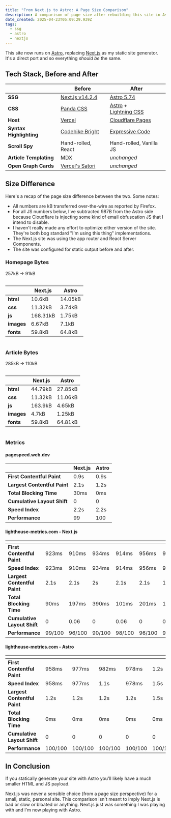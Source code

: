 ```yaml
---
title: "From Next.js to Astro: A Page Size Comparison"
description: A comparison of page size after rebuilding this site in Astro
date_created: 2025-04-23T05:09:29.939Z
tags:
  - ssg
  - astro
  - nextjs
---
```



This site now runs on [Astro](https://astro.build/), replacing [Next.js](https://nextjs.org/) as my static site generator. It's a direct port and so everything _should be_ the same.

## Tech Stack, Before and After

|                         | **Before**                                          | **After**                                                                                               |
| ----------------------- | --------------------------------------------------- | ------------------------------------------------------------------------------------------------------- |
| **SSG**                 | [Next.js v14.2.4](https://nextjs.org/)              | [Astro 5.74](https://astro.build/)                                                                      |
| **CSS**                 | [Panda CSS](https://panda-css.com/)                 | [Astro](https://docs.astro.build/en/guides/styling/) +<br /> [Lightning CSS](https://lightningcss.dev/) |
| **Host**                | [Vercel](https://vercel.com/)                       | [Cloudflare Pages](https://pages.cloudflare.com/)                                                       |
| **Syntax Highlighting** | [Codehike Bright](https://bright.codehike.org/)     | [Expressive Code](https://expressive-code.com/)                                                         |
| **Scroll Spy**          | Hand-rolled, React                                  | Hand-rolled, Vanilla JS                                                                                 |
| **Article Templating**  | [MDX](https://mdxjs.com/)                           | _unchanged_                                                                                             |
| **Open Graph Cards**    | [Vercel's Satori](https://github.com/vercel/satori) | _unchanged_                                                                                             |

## Size Difference

Here's a recap of the page size difference between the two. Some notes:

- All numbers are kB transferred over-the-wire as reported by Firefox.
- For all JS numbers below, I've subtracted 987B from the Astro side because Cloudflare is injecting some kind of email obfuscation JS that I intend to disable.
- I haven't really made any effort to optimize either version of the site. They're both bog standard "I'm using this thing" implementations.
- The Next.js site was using the app router and React Server Components.
- The site was configured for static output before and after.

### Homepage Bytes

257kB -> 91kB

<div style="display: flex; justify-content: flex-start; flex-wrap: wrap;">
  <span>

|            | **Next.js** | **Astro** |
| ---------- | ----------- | --------- |
| **html**   | 10.6kB      | 14.05kB   |
| **css**    | 11.32kB     | 3.74kB    |
| **js**     | 168.31kB    | 1.75kB    |
| **images** | 6.67kB      | 7.1kB     |
| **fonts**  | 59.8kB      | 64.8kB    |

  </span>
  <span><Chart1 data-invertible alt="Chart showing same data as the table above" /></span>
</div>

### Article Bytes

285kB -> 110kB

<div style="display: flex; justify-content: flex-start; flex-wrap: wrap;">
  <span>
  
|        | **Next.js** | **Astro**   |
| ------ | ------- | ------- |
| **html**   | 44.79kB | 27.85kB |
| **css**    | 11.32kB | 11.06kB |
| **js**     | 163.9kB | 4.65kB  |
| **images** | 4.7kB   | 1.25kB  |
| **fonts**  | 59.8kB  | 64.81kB |

  </span>
  <span><Chart2 data-invertible alt="Chart showing same data as the table above" /></span>
</div>

### Metrics

#### pagespeed.web.dev

|                              | **Next.js** | **Astro** |
| ---------------------------- | ----------- | --------- |
| **First Contentful Paint**   | 0.9s        | 0.9s      |
| **Largest Contentful Paint** | 2.1s        | 1.2s      |
| **Total Blocking Time**      | 30ms        | 0ms       |
| **Cumulative Layout Shift**  | 0           | 0         |
| **Speed Index**              | 2.2s        | 2.2s      |
| **Performance**              | 99          | 100       |

#### lighthouse-metrics.com - Next.js

|                              | <Icon name="openmoji:flag-united-states" alt="Flag of USA" /> | <Icon name="openmoji:flag-united-states" alt="Flag of USA" /> | <Icon name="openmoji:flag-finland" alt="Flag of Finland" /> | <Icon name="openmoji:flag-germany" alt="Flag of Germany" /> | <Icon name="openmoji:flag-japan" alt="Flag of Japan" /> | <Icon name="openmoji:flag-australia" alt="Flag of Australia" /> |
| ---------------------------- | ------------------------------------------------------------- | ------------------------------------------------------------- | ----------------------------------------------------------- | ----------------------------------------------------------- | ------------------------------------------------------- | --------------------------------------------------------------- |
| **First Contentful Paint**   | 923ms                                                         | 910ms                                                         | 934ms                                                       | 914ms                                                       | 956ms                                                   | 914ms                                                           |
| **Speed Index**              | 923ms                                                         | 910ms                                                         | 934ms                                                       | 914ms                                                       | 956ms                                                   | 999ms                                                           |
| **Largest Contentful Paint** | 2.1s                                                          | 2.1s                                                          | 2s                                                          | 2.1s                                                        | 2.1s                                                    | 1.7s                                                            |
| **Total Blocking Time**      | 90ms                                                          | 197ms                                                         | 390ms                                                       | 101ms                                                       | 201ms                                                   | 182ms                                                           |
| **Cumulative Layout Shift**  | 0                                                             | 0.06                                                          | 0                                                           | 0.06                                                        | 0                                                       | 0                                                               |
| **Performance**              | 99/100                                                        | 96/100                                                        | 90/100                                                      | 98/100                                                      | 96/100                                                  | 97/100                                                          |

#### lighthouse-metrics.com - Astro

|                              | <Icon name="openmoji:flag-united-states" alt="Flag of USA" /> | <Icon name="openmoji:flag-united-states" alt="Flag of USA" /> | <Icon name="openmoji:flag-finland" alt="Flag of Finland" /> | <Icon name="openmoji:flag-germany" alt="Flag of Germany" /> | <Icon name="openmoji:flag-japan" alt="Flag of Japan" /> | <Icon name="openmoji:flag-australia" alt="Flag of Australia" /> |
| ---------------------------- | ------------------------------------------------------------- | ------------------------------------------------------------- | ----------------------------------------------------------- | ----------------------------------------------------------- | ------------------------------------------------------- | --------------------------------------------------------------- |
| **First Contentful Paint**   | 958ms                                                         | 977ms                                                         | 982ms                                                       | 978ms                                                       | 1.2s                                                    | 974ms                                                           |
| **Speed Index**              | 958ms                                                         | 977ms                                                         | 1.1s                                                        | 978ms                                                       | 1.5s                                                    | 1.4s                                                            |
| **Largest Contentful Paint** | 1.2s                                                          | 1.2s                                                          | 1.2s                                                        | 1.2s                                                        | 1.5s                                                    | 1.2s                                                            |
| **Total Blocking Time**      | 0ms                                                           | 0ms                                                           | 0ms                                                         | 0ms                                                         | 0ms                                                     | 0ms                                                             |
| **Cumulative Layout Shift**  | 0                                                             | 0                                                             | 0                                                           | 0                                                           | 0                                                       | 0                                                               |
| **Performance**              | 100/100                                                       | 100/100                                                       | 100/100                                                     | 100/100                                                     | 100/100                                                 | 100/100                                                         |

## In Conclusion

If you statically generate your site with Astro you'll likely have a much smaller HTML and JS payload.

Next.js was never a sensible choice (from a page size perspective) for a small, static, personal site. This comparison isn't meant to imply Next.js is bad or slow or bloated or anything. Next.js just was something I was playing with and I'm now playing with Astro.
